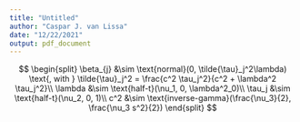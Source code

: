 ```yaml
---
title: "Untitled"
author: "Caspar J. van Lissa"
date: "12/22/2021"
output: pdf_document
---
```


$$
\begin{split}
\beta_{j} &\sim \text{normal}(0, \tilde{\tau}_j^2\lambda) \text{, with } \tilde{\tau}_j^2 = \frac{c^2 \tau_j^2}{c^2 + \lambda^2 \tau_j^2}\\
\lambda &\sim \text{half-t}(\nu_1, 0, \lambda^2_0)\\
\tau_j &\sim \text{half-t}(\nu_2, 0, 1)\\
c^2 &\sim \text{inverse-gamma}(\frac{\nu_3}{2}, \frac{\nu_3 s^2}{2})
\end{split}
$$
